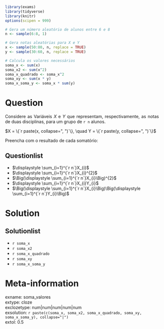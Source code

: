```r
library(exams)
library(tidyverse)
library(knitr)
options(scipen = 999)

# Gera um número aleatório de alunos entre 6 e 8
n <- sample(6:8, 1)

# Gera notas aleatórias para X e Y
x <- sample(50:80, n, replace = TRUE)
y <- sample(30:60, n, replace = TRUE)

# Calcula os valores necessários
soma_x <- sum(x)
soma_x2 <- sum(x^2)
soma_x_quadrado <- soma_x^2
soma_xy <- sum(x * y)
soma_x_soma_y <- soma_x * sum(y)
```

Question
========

<p style="text-align: justify;">
Considere as Variáveis $X$ e $Y$ que representam, respectivamente, as notas de duas disciplinas, para um grupo de `r n` alunos.
</p>

$X = \{`r paste(x, collapse=", ")`\}, \quad Y = \{`r paste(y, collapse=", ")`\}$

<p style="text-align: justify;">
Preencha com o resultado de cada somatório:
</p>

Questionlist
------------
* $\displaystyle \sum_{i=1}^{`r n`}X_{i}$
* $\displaystyle \sum_{i=1}^{`r n`}X_{i}^{2}$
* $\Big(\displaystyle \sum_{i=1}^{`r n`}X_{i}\Big)^{2}$
* $\displaystyle \sum_{i=1}^{`r n`}X_{i}Y_{i}$
* $\Big(\displaystyle \sum_{i=1}^{`r n`}X_{i}\Big)\Big(\displaystyle \sum_{i=1}^{`r n`}Y_{i}\Big)$

Solution
========

Solutionlist
------------
* `r soma_x`
* `r soma_x2`
* `r soma_x_quadrado`
* `r soma_xy`
* `r soma_x_soma_y`

Meta-information
================

exname: soma_valores  
extype: cloze  
exclozetype: num|num|num|num|num  
exsolution: `r paste(c(soma_x, soma_x2, soma_x_quadrado, soma_xy, soma_x_soma_y), collapse="|")`  
extol: 0.5  